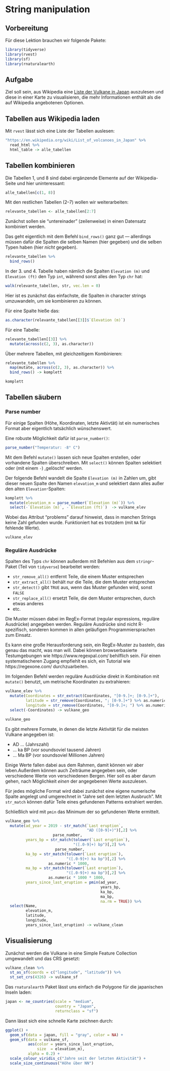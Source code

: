 # String manipulation

## Vorbereitung

Für diese Lektion brauchen wir folgende Pakete:

```r
library(tidyverse)
library(rvest)
library(sf)
library(rnaturalearth)
```

## Aufgabe

Ziel soll sein, aus Wikipedia eine [Liste der Vulkane in Japan](https://en.wikipedia.org/wiki/List_of_volcanoes_in_Japan) auszulesen und diese in einer Karte zu visualisieren, die mehr Informationen enthält als die auf Wikipedia angebotenen Optionen.

## Tabellen aus Wikipedia laden

Mit `rvest` lässt sich eine Liste der Tabellen auslesen:

```r
"https://en.wikipedia.org/wiki/List_of_volcanoes_in_Japan" %>%
  read_html %>%
  html_table -> alle_tabellen
```

## Tabellen kombinieren

Die Tabellen 1, und 8 sind dabei ergänzende Elemente auf der Wikipedia-Seite und hier uninteressant:

```r
alle_tabellen[c(1, 8)]
```

Mit den restlichen Tabellen (2--7) wollen wir weiterarbeiten:

```r
relevante_tabellen <- alle_tabellen[2:7]
```

Zunächst sollen sie "untereinader" (zeilenweise) in einen Datensatz kombiniert werden.

Das geht eigentlich mit dem Befehl `bind_rows()` ganz gut — allerdings müssen dafür die Spalten die selben Namen (hier gegeben) und die selben Typen haben (hier *nicht* gegeben).

```r
relevante_tabellen %>%
  bind_rows()
```

In der 3. und 4. Tabelle haben nämlich die Spalten `Elevation (m)` und `Elevation (ft)` den Typ `int`, während sonst alles den Typ `chr` hat:

```r
walk(relevante_tabellen, str, vec.len = 0)
```

Hier ist es zunächst das einfachste, die Spalten in character strings umzuwandeln, um sie kombinieren zu können.

Für eine Spalte hieße das:

```r
as.character(relevante_tabellen[[3]]$`Elevation (m)`)
```

Für eine Tabelle:

```r
relevante_tabellen[[3]] %>%
  mutate(across(c(2, 3), as.character))
```

Über mehrere Tabellen, mit gleichzeitigem Kombinieren:

```r
relevante_tabellen %>%
  map(mutate, across(c(2, 3), as.character)) %>%
  bind_rows() -> komplett

komplett
```

## Tabellen säubern

### Parse number

Für einige Spalten (Höhe, Koordinaten, letzte Aktivtät) ist ein numerisches Format aber eigentlich tatsächlich wünschenswert.

Eine robuste Möglichkeit dafür ist `parse_number()`:

```r
parse_number("Temperatur: -8° C")
```

Mit dem Befehl `mutate()` lassen sich neue Spalten erstellen, oder vorhandene Spalten überschreiben. Mit `select()` können Spalten selektiert oder (mit einem `-`) ,gelöscht‘ werden.

Der folgende Befehl wandelt die Spalte `Elevation (m)` in Zahlen um, gibt dieser neuen Spalte den Namen `elevation_m` und selektiert dann alles außer den alten `Elevation`-Spalten:

```r
komplett %>%
  mutate(elevation_m = parse_number(`Elevation (m)`)) %>%
  select(-`Elevation (m)`, -`Elevation (ft)`)  -> vulkane_elev
```

Wobei das Attribut "problems" darauf hinweist, dass in manchen Strings keine Zahl gefunden wurde. Funktioniert hat es trotzdem (mit `NA` für fehlende Werte).

```r
vulkane_elev
```

### Reguläre Ausdrücke

Spalten des Typs `chr` können außerdem mit Befehlen aus dem `stringr`-Paket (Teil von `tidyverse`) bearbeitet werden:

- `str_remove_all()` entfernt Teile, die einem Muster entsprechen
- `str_extract_all()` behält nur die Teile, die dem Muster entsprechen
- `str_detect()` gibt `TRUE` aus, wenn das Muster gefunden wird, sonst `FALSE`
- `str_replace_all()` ersetzt Teile, die dem Muster entsprechen, durch etwas anderes
- etc.

Die Muster müssen dabei im RegEx-Format (regular expressions, reguläre Ausdrücke) angegeben werden. Reguläre Ausdrücke sind nicht R-spezifisch, sonderen kommen in allen geläufigen Programmiersprachen zum Einsatz.

Es kann eine große Herausforderung sein, ein RegEx-Muster zu basteln, das genau das macht, was man will. Dabei können browserbasierte Testumgebungen wie https://www.regexpal.com/ behilflich sein. Für einen systematischeren Zugang empfiehlt es sich, ein Tutorial wie https://regexone.com/ durchzuarbeiten.

Im folgenden Befehl werden reguläre Ausdrücke direkt in Kombination mit `mutate()` benutzt, um metrische Koordinaten zu extrahieren:

```r
vulkane_elev %>%
  mutate(Coordinates = str_extract(Coordinates, "[0-9.]+; [0-9.]+"),
         latitude = str_remove(Coordinates, "; [0-9.]+") %>% as.numeric,
         longitude = str_remove(Coordinates, "[0-9.]+; ") %>% as.numeric) %>%
  select(-Coordinates) -> vulkane_geo

vulkane_geo
```

Es gibt mehrere Formate, in denen die letzte Aktivität für die meisten Vulkane angegeben ist:

- AD ... (Jahrszahl)
- ... ka BP (vor soundsoviel tausend Jahren)
- ... Ma BP (vor soundsoviel Millionen Jahren)

Einige Werte fallen dabei aus dem Rahmen, damit können wir aber leben.Außerdem können auch Zeiträume angegeben sein, oder verschiedene Werte von verschiedenen Bergen. Hier soll es aber darum gehen, nach Möglichkeit *einen* der angegebenen Werte auszulesen.

Für jedes mögliche Format wird dabei zunächst eine eigene numerische Spalte angelegt und umgerechnet in "Jahre seit dem letzten Ausbruch". Mit `str_match` können dafür Teile eines gefundenen Patterns extrahiert werden.

Schließlich wird mit `pmin` das Minimum der so gefundenen Werte ermittelt.

```r
vulkane_geo %>%
  mutate(ad_year = 2019 - str_match(`Last eruption`,
                                    "AD ([0-9]+)")[,2] %>%
                     parse_number,
         years_bp = str_match(tolower(`Last eruption`),
                              "([.0-9]+) bp")[,2] %>%
                      parse_number,
         ka_bp = str_match(tolower(`Last eruption`),
                           "([.0-9]+) ka bp")[,2] %>% 
                   as.numeric * 1000,
         ma_bp = str_match(tolower(`Last eruption`),
                           "([.0-9]+) ma bp")[,2] %>%
                   as.numeric * 1000 * 1000,
         years_since_last_eruption = pmin(ad_year,
                                          years_bp,
                                          ka_bp,
                                          ma_bp,
                                          na.rm = TRUE)) %>%
  select(Name,
         elevation_m,
         latitude,
         longitude,
         years_since_last_eruption) -> vulkane_clean
```


## Visualisierung

Zunächst werden die Vulkane in eine Simple Feature Collection umgewandelt und das CRS gesetzt:

```r
vulkane_clean %>%
  st_as_sf(coords = c("longitude", "latitude")) %>%
  st_set_crs(4326) -> vulkane_sf
```

Das `rnaturalearth` Paket lässt uns einfach die Polygone für die japanischen Inseln laden:

```r
japan <- ne_countries(scale = "medium",
                      country = "Japan",
                      returnclass = "sf")
```

Dann lässt sich eine schnelle Karte zeichnen durch:

```r
ggplot() +
  geom_sf(data = japan, fill = "gray", color = NA) +
  geom_sf(data = vulkane_sf,
          aes(color = years_since_last_eruption,
              size  = elevation_m),
          alpha = 0.2) +
  scale_colour_viridis_c("Jahre seit der letzten Aktivität") +
  scale_size_continuous("Höhe über NN")
```

